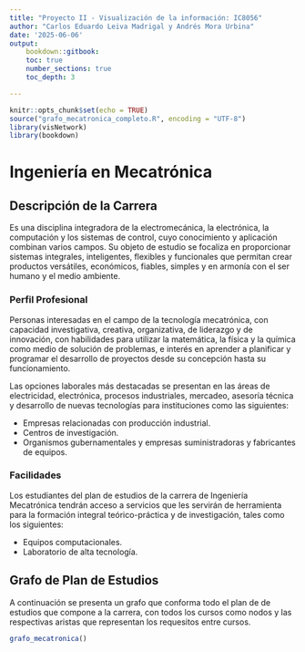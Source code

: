 ```yaml
---
title: "Proyecto II - Visualización de la información: IC8056"
author: "Carlos Eduardo Leiva Madrigal y Andrés Mora Urbina"
date: '2025-06-06'
output:
    bookdown::gitbook:
    toc: true
    number_sections: true
    toc_depth: 3

---
```


```r
knitr::opts_chunk$set(echo = TRUE)
source("grafo_mecatronica_completo.R", encoding = "UTF-8")
library(visNetwork)
library(bookdown)
```

# Ingeniería en Mecatrónica

## Descripción de la Carrera

Es una disciplina integradora de la electromecánica, la electrónica, la computación y los sistemas de control, cuyo conocimiento y aplicación combinan varios campos. Su objeto de estudio se focaliza en proporcionar sistemas integrales, inteligentes, flexibles y funcionales que permitan crear productos versátiles, económicos, fiables, simples y en armonía con el ser humano y el medio ambiente.

### Perfil Profesional

Personas interesadas en el campo de la tecnología mecatrónica, con capacidad investigativa, creativa, organizativa, de liderazgo y de innovación, con habilidades para utilizar la matemática, la física y la química como medio de solución de problemas, e interés en aprender a planificar y programar el desarrollo de proyectos desde su concepción hasta su funcionamiento.

Las opciones laborales más destacadas se presentan en las áreas de electricidad, electrónica, procesos industriales, mercadeo, asesoría técnica y desarrollo de nuevas tecnologías para instituciones como las siguientes:

- Empresas relacionadas con producción industrial.
- Centros de investigación.
- Organismos gubernamentales y empresas suministradoras y fabricantes de equipos.

### Facilidades

Los estudiantes del plan de estudios de la carrera de Ingeniería Mecatrónica tendrán acceso a servicios que les servirán de herramienta para la formación integral teórico-práctica y de investigación, tales como los siguientes:

- Equipos computacionales.
- Laboratorio de alta tecnología.

## Grafo de Plan de Estudios

A continuación se presenta un grafo que conforma todo el plan de de estudios que compone a la carrera, con todos los cursos como nodos y las respectivas aristas que representan los requesitos entre cursos.

```r
grafo_mecatronica()
```